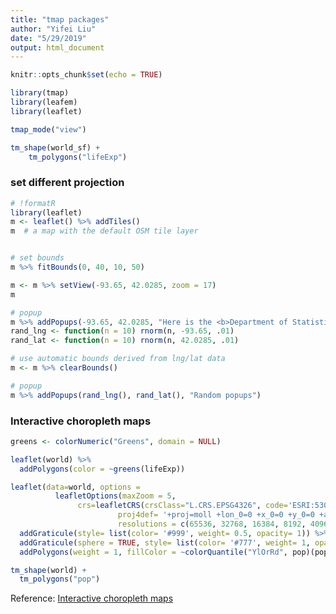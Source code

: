 ```yaml
---
title: "tmap packages"
author: "Yifei Liu"
date: "5/29/2019"
output: html_document
---
```


```r
knitr::opts_chunk$set(echo = TRUE)
```

```r
library(tmap)
library(leafem)
library(leaflet)

```


```r
tmap_mode("view")

tm_shape(world_sf) +
    tm_polygons("lifeExp")


```


### set different projection

```r
# !formatR
library(leaflet)
m <- leaflet() %>% addTiles()
m  # a map with the default OSM tile layer


# set bounds
m %>% fitBounds(0, 40, 10, 50)

m <- m %>% setView(-93.65, 42.0285, zoom = 17)
m

# popup
m %>% addPopups(-93.65, 42.0285, "Here is the <b>Department of Statistics</b>, ISU")
rand_lng <- function(n = 10) rnorm(n, -93.65, .01)
rand_lat <- function(n = 10) rnorm(n, 42.0285, .01)

# use automatic bounds derived from lng/lat data
m <- m %>% clearBounds()

# popup
m %>% addPopups(rand_lng(), rand_lat(), "Random popups")


```


### Interactive choropleth maps

```r

greens <- colorNumeric("Greens", domain = NULL)

leaflet(world) %>%
  addPolygons(color = ~greens(lifeExp))

leaflet(data=world, options =
          leafletOptions(maxZoom = 5,
               crs=leafletCRS(crsClass="L.CRS.EPSG4326", code='ESRI:53009',
                        proj4def= '+proj=moll +lon_0=0 +x_0=0 +y_0=0 +a=6371000 +b=6371000 +units=m +no_defs',
                        resolutions = c(65536, 32768, 16384, 8192, 4096, 2048)))) %>%
  addGraticule(style= list(color= '#999', weight= 0.5, opacity= 1)) %>%
  addGraticule(sphere = TRUE, style= list(color= '#777', weight= 1, opacity= 0.25)) %>%
  addPolygons(weight = 1, fillColor = ~colorQuantile("YlOrRd", pop)(pop))

tm_shape(world) +
  tm_polygons("pop")

```

Reference: [Interactive choropleth maps](https://learn.r-journalism.com/en/mapping/census_maps/census-maps/)



